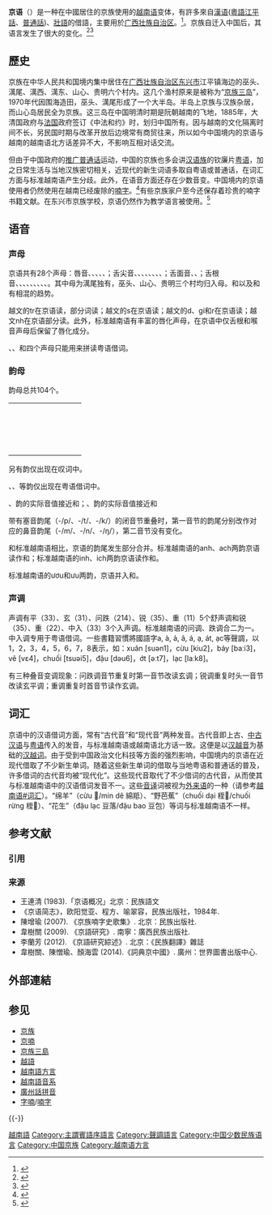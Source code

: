 {{noteTA
|1=zh-hans:𬇕;zh-hant:澫;zh-cn:万;
}}
{{NOT|北京话}}
{{未收錄漢字|{{缺字||68||13px}}}}
{{全局僻字|󰒄|左羊字旁右芻}}
{{NomText}}
{{Infobox language
|name=中国京语
|nativename={{vie|hn=㗂京|qn=Tiếng Kinh|link=no}}
|familycolor=南亞語系
|states={{PRC}}
|iso1=vi
|iso2=vie
|iso3=vie
|ietf=vi-CN
|script=[[漢喃字|漢喃字]]、[[拉丁字母|拉丁字母]]（[[國語字|國語字]]）
|ethnicity=[[中国京族|中国京族]]
|fam1= [[南亞語系|南亞語系]]
|fam2= [[孟-高棉語族|孟-高棉語族]]
|fam3= [[越-芒語支|越-芒語支]]
|fam4= [[越南語|越南語]]
}}
'''京语'''（{{vie|v=Tiếng Kinh|hn=㗂京|f=h}}）是一种在中國居住的京族使用的[[越南语|越南语]]变体，有許多來自[[漢语|漢语]]([[粵語|粵語]][[欽廉方言|江平話]]、[[普通話|普通話]])、[[壯語|壯語]]的借語，主要用於[[广西壮族自治区|广西壮族自治区]]。<ref>{{cite web
 |url         = http://epc.swu.edu.cn/article.php?aid=1566
 |title       = 京族简介
 |publisher   = 西南民族教育与心理研究中心
 |date        = 2007-10-04
 |accessdate  = 2008-08-02
 |language    = zh-cn
 |deadurl     = yes
 |archiveurl  = https://archive.is/20121128212033/http://epc.swu.edu.cn/article.php?aid=1566
 |archivedate = 2012-11-28
}}</ref>。京族自迁入中国后，其语言发生了很大的变化。<Ref Name="Change">
{{Cite journal|title=中国京语的变异|journal=广西民族大学学报(哲学社会科学版)|date=2006-02|first=树关|last=韦|coauthors=|volume=|issue=|pages=|id=|url=http://www.cnki.com.cn/Article/CJFD2006-GXZS200602004.htm|format=|accessdate=2008-12-05|archive-date=2020-06-17|archive-url=https://web.archive.org/web/20200617151005/http://www.cnki.com.cn/Article/CJFD2006-GXZS200602004.htm|dead-url=no}}
</Ref><ref Name="Exchange">{{Cite journal|title=略论广西京族语与汉语及越南语的交流现状|journal=东南亚纵横|date=|first=绍辉|last=王|coauthors=|volume=|issue=|pages=64-68|id=|url=http://scholar.ilib.cn/A-dnyzh200512015.html|format=|accessdate=2008-12-05}}{{dead link|date=2017年11月 |bot=InternetArchiveBot |fix-attempted=yes }}</ref>

==歷史==
京族在中华人民共和国境内集中居住在[[广西壮族自治区|广西壮族自治区]][[东兴市|东兴市]]江平镇海边的巫头、澫尾、澫西、澫东、山心、贵明六个村内。这几个渔村原来是被称为“[[京族三岛|京族三岛]]”，1970年代因围海造田，巫头、澫尾形成了一个大半岛。半岛上京族与汉族杂居，而山心岛居民全为京族。这三岛在中国明清时期是阮朝越南的飞地，1885年，大清国政府与[[法国|法国]]政府签订《中法和约》时，划归中国所有。因与越南的文化隔离时间不长，另民国时期与改革开放后边境常有商贸往来，所以如今中国境内的京语与越南的越南语北方话差异不大，不影响互相对话交流。

但由于中国政府的[[推广普通话|推广普通话]]运动，中国的京族也多会讲[[汉语族|汉语族]]的钦廉片[[粤语|粤语]]，加之日常生活与当地汉族密切相关，近现代的新生词语多取自粤语或普通话，在词汇方面与标准越南语产生分歧。此外，在语音方面还存在少数音变。中国境内的京语使用者仍然使用在越南已经废除的[[喃字|喃字]]。<ref>{{cite web |author1=陈蓉 |title=京族文化焕光彩——防城港东兴市京族学校实施京族文化教学纪实 |url=http://www.gxem.cn/a/chuanzhen/tesebanxue/2016/0825/10276.html |website=广西教育 |publisher=广西教育杂志社 |accessdate=2016-08-25 |quote=从语音、对话、字词（喃字）、日常用语等方面指导学生学习京族语言 |archive-date=2017-02-26 |archive-url=https://web.archive.org/web/20170226062107/http://www.gxem.cn/a/chuanzhen/tesebanxue/2016/0825/10276.html }}</ref>有些京族家户至今还保存着珍贵的喃字书籍文献。在东兴市京族学校，京语仍然作为教学语言被使用。<ref>{{cite web |author1=周仕敏 |author2=刘琴 |title=广西日报：民族文化浸润美丽校园——我区各级各类学校铸牢中华民族共同体意识 |url=http://jyt.gxzf.gov.cn/jyxw/jyyw/t10965510.shtml |website=[[广西壮族自治区教育厅|广西壮族自治区教育厅]] |publisher=[[广西日报|广西日报]] |accessdate=2022-03-18}}</ref>

== 语音 ==
=== 声母 ===
京语共有28个声母：唇音{{IPA|/ˀb/}}、{{IPA|/m/}}、{{IPA|/f/}}、{{IPA|/v/}}、{{IPA|[[中國京語/p/|中國京語//p/]]}}、{{IPA|/pʰ/}}；舌尖音{{IPA|/ts/}}、{{IPA|/tsʰ/}}、{{IPA|/s/}}、{{IPA|/t/}}、{{IPA|/tʰ/}}、{{IPA|/ˀd/}}、{{IPA|/n/}}、{{IPA|/l/}}、{{IPA|/ɬ/}}；舌面音{{IPA|/ȵ/}}、{{IPA|/j/}}、{{IPA|/ʑ/}}；舌根音{{IPA|/k/}}、{{IPA|/kʰ/}}、{{IPA|/ŋ/}}、{{IPA|/kʷ/}}、{{IPA|/kʰʷ/}}、{{IPA|/ŋʷ/}}、{{IPA|/ɣ/}}、{{IPA|/ɣʷ/}}、{{IPA|/h/}}、{{IPA|/hʷ/}}。其中{{IPA|/ʑ/}}母为澫尾独有，巫头、山心、贵明三个村均归入{{IPA|/j/}}母。{{IPA|/kʰ/}}和{{IPA|/h/}}以及{{IPA|/kʰʷ/}}和{{IPA|/hʷ/}}有相混的趋势。

越文的tr在京语读{{IPA|/t/}}，部分词读{{IPA|/j/}}；越文的s在京语读{{IPA|/tʰ/}}；越文的d、gi和r在京语读{{IPA|/j/}}；越文nh在京语部分读{{IPA|/j/}}。此外，标准越南语有丰富的唇化声母，在京语中仅舌根和喉音声母后保留了唇化成分。

{{IPA|/p/}}、{{IPA|/pʰ/}}、{{IPA|/ɬ/}}和{{IPA|/tsʰ/}}四个声母只能用来拼读粤语借词。

=== 韵母 ===
韵母总共104个。

{| class="wikitable"
| {{IPA|/aː/}} || {{IPA|/aːi/}} || {{IPA|/aːu/}} || {{IPA|/aːm/}} || {{IPA|/aːn/}} || {{IPA|/aːŋ/}} || {{IPA|/aːp/}} || {{IPA|/aːt/}} || {{IPA|/aːk/}}  
|-
| {{IPA|/a/}} || {{IPA|/ai/}} || {{IPA|/au/}} || {{IPA|/am/}} || {{IPA|/an/}} || {{IPA|/aŋ/}} || {{IPA|/ap/}} || {{IPA|/at/}} || {{IPA|/ak/}} 
|-
| {{IPA|/ɛ/}} || || {{IPA|/ɛu/}} || {{IPA|/ɛm/}} || {{IPA|/ɛn/}} || {{IPA|/ɛŋ/}} || {{IPA|/ɛp/}} || {{IPA|/ɛt/}} || {{IPA|/ɛk/}} 
|-
| {{IPA|/e/}} || || {{IPA|/eu/}} || {{IPA|/em/}} || {{IPA|/en/}} || {{IPA|/eŋ/}} || {{IPA|/ep/}} || {{IPA|/et/}} || {{IPA|/ek/}} 
|-
| {{IPA|/iə/}} || || {{IPA|/iəu/}} || {{IPA|/iəm/}} || {{IPA|/iən/}} || {{IPA|/iəŋ/}} || {{IPA|/iəp/}} || {{IPA|/iət/}} || {{IPA|/iək/}} 
|-
| {{IPA|/i/}} || || {{IPA|/iu/}} || {{IPA|/im/}} || {{IPA|/in/}} || || {{IPA|/ip/}} || {{IPA|/it/}} || 
|-
| {{IPA|/ɔ/}} || {{IPA|/ɔi/}} || || {{IPA|/ɔm/}} || {{IPA|/ɔn/}} || {{IPA|/ɔŋ/}} || {{IPA|/ɔp/}} || {{IPA|/ɔt/}} || {{IPA|/ɔk/}}
|-
| || || || || || {{IPA|/ɔ:ŋ/}} || || || {{IPA|/ɔ:k/}}
|-
| {{IPA|/o/}} || {{IPA|/oi/}} || || {{IPA|/om/}} || {{IPA|/on/}} || {{IPA|/oŋ/}} || {{IPA|/op/}} || {{IPA|/ot/}} || {{IPA|/ok/}}
|-
| {{IPA|/uə/}} || {{IPA|/uəi/}} || || {{IPA|/uəm/}} || {{IPA|/uən/}} || {{IPA|/uəŋ/}} || || {{IPA|/uət/}} || {{IPA|/uək/}}
|-
| {{IPA|/u/}} || {{IPA|/ui/}} || || {{IPA|/um/}} || {{IPA|/un/}} || {{IPA|/uŋ/}} || {{IPA|/up/}} || {{IPA|/ut/}} || {{IPA|/uk/}}
|-
| {{IPA|/ɯə/}} || {{IPA|/ɯəi/}} || || {{IPA|/ɯəm/}} || {{IPA|/ɯən/}} || {{IPA|/ɯəŋ/}} || {{IPA|/ɯəp/}} || {{IPA|/ɯət/}} || {{IPA|/ɯək/}}
|-
| {{IPA|/ɯ/}} || || || || || {{IPA|/ɯŋ/}} || || || {{IPA|/ɯk/}}
|-
| {{IPA|/əː/}} || {{IPA|/əːi/}} || || {{IPA|/əːm/}} || {{IPA|/əːn/}} || || {{IPA|/əːp/}} || {{IPA|/əːt/}} || 
|-
| {{IPA|/ə/}} || {{IPA|/əi/}} || {{IPA|/əu/}} || {{IPA|/əm/}} || {{IPA|/ən/}} || || {{IPA|/əp/}} || {{IPA|/ət/}} || 
|-
| || || || || || {{IPA|/ŋ/}} || || || 
|-
|}

另有{{IPA|/əɯ/}}韵仅出现在叹词{{IPA|/həɯ<sup>5</sup>/}}中。

{{IPA|/ɔ:ŋ/}}、{{IPA|/ɔ:k/}}、{{IPA|/ŋ/}}等韵仅出现在粤语借词中。

{{IPA|/ɔŋ/}}、{{IPA|/ɔk/}}韵的实际音值接近{{IPA|/auŋ/}}和{{IPA|/auk/}}；{{IPA|/oŋ/}}、{{IPA|/ok/}}韵的实际音值接近{{IPA|/əuŋ/}}和{{IPA|/əuk/}}

带有塞音韵尾（-/p/、-/t/、-/k/）的闭音节重叠时，第一音节的韵尾分别改作对应的鼻音韵尾（-/m/、-/n/、-/ŋ/），第二音节没有变化。

和标准越南语相比，京语的韵尾发生部分合并。标准越南语的anh、ach两韵京语读作{{IPA|/a:n/}}和{{IPA|/a:t/}}；标准越南语的inh、ich两韵京语读作{{IPA|/in/}}和{{IPA|/it/}}。

标准越南语的ươu{{IPA|/ɯəu/}}和ưu{{IPA|/ɯu/}}两韵，京语并入{{IPA|/iəu/}}和{{IPA|/iu/}}。

=== 声调 ===
声调有平（33）、玄（31）、问跌（214）、锐（35）、重（11）5个舒声调和锐（35）、重（22）、中入（33）3个入声调。标准越南语的问调、跌调合二为一。中入调专用于粤语借词。一些書籍習慣將國語字a, à, ả, ã, á, ạ, át, ạc等聲調，以1，2，3，4，5，6，7，8表示，如：xuân [suən1]，cừu [kiu2]，bảy [baːi3]，vẽ [vɛ4]，chuối [tsuəi5]，đậu [dəu6]，ớt [əːt7]，lạc [laːk8]。

有三种叠音变调现象：问跌调音节重复时第一音节改读玄调；锐调重复时头一音节改读玄平调；重调重复时首音节读作玄调。

== 词汇 ==
京语中的汉语借词方面，常有“古代音”和“现代音”两种发音。古代音即上古、[[中古汉语|中古汉语]]与[[粤语|粤语]]传入的发音，与标准越南语或越南语北方话一致。这便是以[[汉越音|汉越音]]为基础的[[汉越词|汉越词]]。由于受到中国政治文化科技等方面的强烈影响，中国境内的京语在近现代借取了不少新生单词。随着这些新生单词的借取与当地粤语和普通话的普及，许多借词的古代音均被“现代化”。这些现代音取代了不少借词的古代音，从而使其与标准越南语中的汉语借词发音不一。这些[[音译|音译]]词被视为[[外来语|外来语]]的一种（请参考[[越南语#词汇|越南语#词汇]]）。“绵羊”（cừu 󰒄/min dê 綿羝）、“野芭蕉”（chuối dại 桎𠻇/chuối rừng 桎𡼹）、“花生”（đậu lạc 豆落/đậu bao 豆包）等词与标准越南语不一样。

== 参考文献 ==
=== 引用 ===
{{Reflist|30em}}

=== 来源 ===
{{refbegin}}
* 王連清 (1983).「京语概况」北京：民族語文
* 《京语简志》，欧阳觉亚、程方、喻翠容，民族出版社，1984年.
* 陳增瑜 (2007). 《京族喃字史歌集》. 北京：民族出版社.
* 韋樹關 (2009). 《京語研究》. 南寧：廣西民族出版社.
* 李蘭芳 (2012). 《京語研究綜述》. 北京：《民族翻譯》雜誌
* 韋樹關、陳憎瑜、顏海雲 (2014).《詞典京中國》. 廣州：世界圖書出版中心.
{{refend}}

== 外部連結 ==
{{InterWiki|code=vi|越南語}}
{{WikisourceWiki|code=vi}}
{{Wiktionary category|category=越南語|page=Trang_Chính}}
{{Commons category|Vietnamese language}}
{{div col|cols=2}}

{{div col end}}

== 参见 ==
{{Portal box|语言|越南|广西|中国|东南亚|汉字文化圈|语言学}}
*[[京族|京族]]
*[[京喃|京喃]]
*[[京族三島|京族三島]]
*[[越語|越語]]
*[[越南語方言|越南語方言]]
*[[越南語音系|越南語音系]]
*[[廣州話拼音|廣州話拼音]]
*[[字喃|字喃]]/[[喃字|喃字]]

{{-}}
{{中國語言}}
{{Austroasiatic languages}}

[[Category:越南語|]]
[[Category:主謂賓語序語言|Category:主謂賓語序語言]]
[[Category:聲調語言|Category:聲調語言]]
[[Category:中国少数民族语言|Category:中国少数民族语言]]
[[Category:中国京族|Category:中国京族]]
[[Category:越南语方言|Category:越南语方言]]